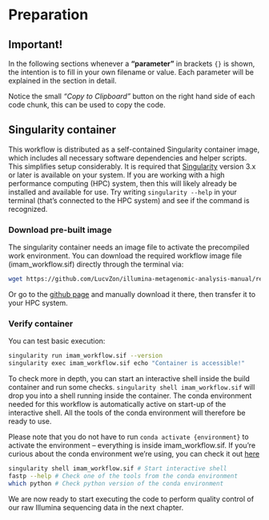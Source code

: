 # Preparation

::: callout-warning
# Important!

In the following sections whenever a **"parameter"** in brackets `{}` is shown, the intention is to fill in your own filename or value. Each parameter will be explained in the section in detail.
:::

::: callout-tip
Notice the small *"Copy to Clipboard"* button on the right hand side of each code chunk, this can be used to copy the code.
:::

## Singularity container

This workflow is distributed as a self-contained Singularity container image, which includes all necessary software dependencies and helper scripts. This simplifies setup considerably. It is required that [Singularity](https://docs.sylabs.io/guides/3.5/user-guide/introduction.html){target="_blank"} version 3.x or later is available on your system. If you are working with a high performance computing (HPC) system, then this will likely already be installed and available for use. Try writing `singularity --help` in your terminal (that's connected to the HPC system) and see if the command is recognized.

### Download pre-built image

The singularity container needs an image file to activate the precompiled work environment. You can download the required workflow image file (imam_workflow.sif) directly through the terminal via:

``` bash
wget https://github.com/LucvZon/illumina-metagenomic-analysis-manual/releases/download/v1.0.2/imam_workflow.sif
```

Or go to the [github page](https://github.com/LucvZon/illumina-metagenomic-analysis-manual/releases/tag/v1.0.2){target="_blank"} and manually download it there, then transfer it to your HPC system.

### Verify container

You can test basic execution:

``` bash
singularity run imam_workflow.sif --version
singularity exec imam_workflow.sif echo "Container is accessible!"
```

To check more in depth, you can start an interactive shell inside the build container and run some checks. `singularity shell imam_workflow.sif` will drop you into a shell running inside the container. The conda environment needed for this workflow is automatically active on start-up of the interactive shell. All the tools of the conda environment will therefore be ready to use.

Please note that you do not have to run `conda activate {environment}` to activate the environment – everything is inside imam_workflow.sif. If you're curious about the conda environment we're using, you can check it out [here](https://github.com/LucvZon/illumina-metagenomic-analysis-manual/blob/main/envs/environment.yml){target="_blank"}

``` bash
singularity shell imam_workflow.sif # Start interactive shell
fastp --help # Check one of the tools from the conda environment
which python # Check python version of the conda environment
```

::: callout-note
We are now ready to start executing the code to perform quality control of our raw Illumina sequencing data in the next chapter.
:::
